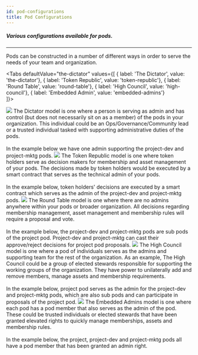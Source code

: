 ```yaml
---
id: pod-configurations
title: Pod Configurations
---
```



<!-- Import pod configuration images -->

##### Various configurations available for pods.
---

Pods can be constructed in a number of different ways in order to serve the needs of your team and organization.


<Tabs
  defaultValue="the-dictator"
  values={[
    { label: 'The Dictator', value: 'the-dictator'},
    { label: 'Token Republic', value: 'token-republic'},
    { label: 'Round Table', value: 'round-table'},
    { label: 'High Council', value: 'high-council'},
    { label: 'Embedded Admin', value: 'embedded-admins'}    
  ]}>

  <TabItem value="the-dictator">
   <img src={dictator} />
The Dictator model is one where a person is serving as admin and has control (but does not necessarily sit on as a member) of the pods in your organization. This individual could be an Ops/Governance/Community lead or a trusted individual tasked with supporting administrative duties of the pods.
<br/><br/>
In the example below we have one admin supporting the project-dev and project-mktg pods.   
  </TabItem>
  <TabItem value="token-republic">
   <img src={tokenRepublic} />
The Token Republic model is one where token holders serve as decision makers for membership and asset management of your pods. The decisions made by token holders would be executed by a smart contract that serves as the technical admin of your pods.
<br/><br/>
In the example below, token holders' decisions are executed by a smart contract which serves as the admin of the project-dev and project-mktg pods.
  </TabItem>
  <TabItem value="round-table">
   <img src={roundTable} />
The Round Table model is one where there are no admins anywhere within your pods or broader organization. All decisions regarding membership management, asset management and membership rules will require a proposal and vote.
<br/><br/>
In the example below, the project-dev and project-mktg pods are sub pods of the project pod. Project-dev and project-mktg can cast their approve/reject decisions for project pod proposals.
  </TabItem>
  <TabItem value="high-council">
   <img src={highCouncil} />
The High Council model is one where a pod of individuals serves as the admins and supporting team for the rest of the organization. As an example, The High Council could be a group of elected stewards responsible for supporting the working groups of the organization. They have power to unilaterally add and remove members, manage assets and membership requirements.
<br/><br/>
In the example below, project pod serves as the admin for the project-dev and project-mktg pods, which are also sub pods and can participate in proposals of the project pod.
  </TabItem>
  <TabItem value="embedded-admins">
   <img src={embeddedAdmins} />
The Embedded Admins model is one where each pod has a pod member that also serves as the admin of the pod. These could be trusted individuals or elected stewards that have been granted elevated rights to quickly manage memberships, assets and membership rules. 
<br/><br/>
In the example below, the project, project-dev and project-mktg pods all have a pod member that has been granted an admin right.   
  </TabItem>

</Tabs>

